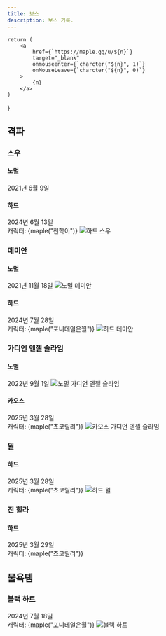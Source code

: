 ```yaml
---
title: 보스
description: 보스 기록.
---
```


    return (
        <a
            href={`https://maple.gg/u/${n}`}
            target="_blank"
            onmouseenter={`charcter("${n}", 1)`}
            onMouseLeave={`charcter("${n}", 0)`}
        >
            {n}
        </a>
    )
}

## 격파

### 스우

#### 노멀

2021년 6월 9일

#### 하드

2024년 6월 13일\
캐릭터: {maple("천학이")}
![하드 스우](https://cdn.chocolily.dev/boss/hard_lotus.webp)

### 데미안

#### 노멀

2021년 11월 18일
![노멀 데미안](https://cdn.chocolily.dev/boss/normal_damien.webp)

#### 하드

2024년 7월 28일\
캐릭터: {maple("포니테일은월")}
![하드 데미안](https://cdn.chocolily.dev/boss/hard_damien.webp)

### 가디언 엔젤 슬라임

#### 노멀

2022년 9월 1일
![노멀 가디언 엔젤 슬라임](https://cdn.chocolily.dev/boss/normal_guardian_angel_slime.webp)

#### 카오스

2025년 3월 28일\
캐릭터: {maple("쵸코릴리")}
![카오스 가디언 엔젤 슬라임](https://cdn.chocolily.dev/boss/chaos_guardian_angel_slime.webp)

### 윌

#### 하드

2025년 3월 28일\
캐릭터: {maple("쵸코릴리")}
![하드 윌](https://cdn.chocolily.dev/boss/hard_will.webp)

### 진 힐라

#### 하드

2025년 3월 29일\
캐릭터: {maple("쵸코릴리")}

## 물욕템

### 블랙 하트

2024년 7월 18일\
캐릭터: {maple("포니테일은월")}
![블랙 하트](https://cdn.chocolily.dev/boss/black_heart.webp)
